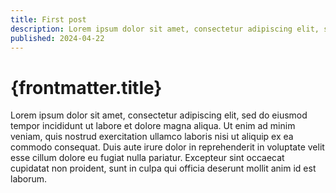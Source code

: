 ```yaml
---
title: First post
description: Lorem ipsum dolor sit amet, consectetur adipiscing elit, sed do eiusmod tempor incididunt ut labore et dolore magna aliqua.
published: 2024-04-22
---
```


# {frontmatter.title}


Lorem ipsum dolor sit amet, consectetur adipiscing elit, sed do eiusmod tempor incididunt ut labore et dolore magna aliqua.
Ut enim ad minim veniam, quis nostrud exercitation ullamco laboris nisi ut aliquip ex ea commodo consequat.
Duis aute irure dolor in reprehenderit in voluptate velit esse cillum dolore eu fugiat nulla pariatur.
Excepteur sint occaecat cupidatat non proident, sunt in culpa qui officia deserunt mollit anim id est laborum.